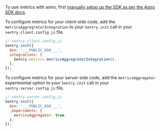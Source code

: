 To use metrics with astro, first [manually setup up the SDK as per the Astro SDK docs](/platforms/javascript/guides/astro/manual-setup/#manual-sdk-initialization).

To configure metrics for your client-side code, add the `metricsAggregratorIntegration` to your `Sentry.init` call in your `sentry.client.config.js` file.

```JavaScript
// sentry.client.config.js
Sentry.init({
  dsn: '___PUBLIC_DSN___',
  integrations: [
    Sentry.metrics.metricsAggregratorIntegration(),
  ],
});
```

To configure metrics for your server-side code, add the `metricsAggregator` experimental option to your `Sentry.init` call in your `sentry.server.config.js` file.

```JavaScript
// sentry.server.config.js
Sentry.init({
  dsn: '___PUBLIC_DSN___',
  _experiments: {
    metricsAggregator: true,
  },
});
```

